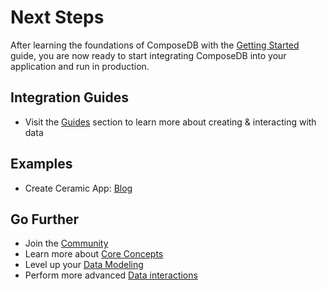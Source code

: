 
# Next Steps

After learning the foundations of ComposeDB with the [Getting Started](./getting-started.mdx) guide, you are now ready to start integrating ComposeDB into your application and run in production.

## Integration Guides
- Visit the [Guides](./guides.mdx) section to learn more about creating & interacting with data 

## Examples
- Create Ceramic App: [Blog](https://blog.ceramic.network/launching-create-ceramic-app/?ref=the-ceramic-blog-newsletter)

## Go Further
- Join the [Community](./community.mdx)
- Learn more about [Core Concepts](./core-concepts.mdx)
- Level up your [Data Modeling](./guides/data-modeling/data-modeling.mdx)
- Perform more advanced [Data interactions](./guides/data-interactions/data-interactions.mdx)
